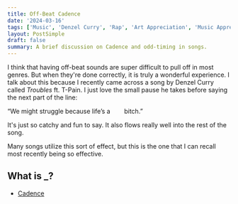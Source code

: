 ```yaml
---
title: Off-Beat Cadence
date: '2024-03-16'
tags: ['Music', 'Denzel Curry', 'Rap', 'Art Appreciation', 'Music Appreciation']
layout: PostSimple
draft: false
summary: A brief discussion on Cadence and odd-timing in songs.
---
```


I think that having off-beat sounds are super difficult to pull off in most genres.
But when they're done correctly, it is truly a wonderful experience.
I talk about this because I recently came across a song by Denzel Curry called _Troubles_ ft. T-Pain.
I just love the small pause he takes before saying the next part of the line:

<div style={{ display: 'flex', justifyContent: 'center' }}>
  “We might struggle because life’s a <span>&nbsp;&nbsp;&nbsp;&nbsp;&nbsp;&nbsp;</span> bitch.”
</div>

It's just so catchy and fun to say.
It also flows really well into the rest of the song.

Many songs utilize this sort of effect, but this is the one that I can recall most recently being so effective.

## What is \_?

- [Cadence](https://en.wikipedia.org/wiki/Cadence)
